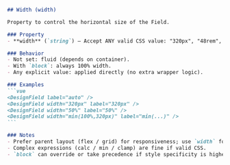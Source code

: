 ````markdown
## Width (width)

Property to control the horizontal size of the Field.

### Property
- **width** (`string`) — Accept ANY valid CSS value: "320px", "48rem", "50%", "min(100%,320px)", "clamp(240px,40vw,480px)" or a design token (e.g. "sm") if your design system resolves it. The value "custom" is an internal technical marker (normally not used directly).

### Behavior
- Not set: fluid (depends on container).
- With `block`: always 100% width.
- Any explicit value: applied directly (no extra wrapper logic).

### Examples
```vue
<DesignField label="auto" />
<DesignField width="320px" label="320px" />
<DesignField width="50%" label="50%" />
<DesignField width="min(100%,320px)" label="min(...)" />
```

### Notes
- Prefer parent layout (flex / grid) for responsiveness; use `width` for quick explicit sizing.
- Complex expressions (calc / min / clamp) are fine if valid CSS.
- `block` can override or take precedence if style specificity is higher.
````
